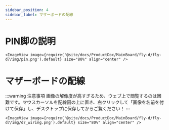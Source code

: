 ```yaml
---
sidebar_position: 4
sidebar_label: マザーボードの配線
---
```




# PIN脚の説明
    <ImageView image={require('@site/docs/ProductDoc/MainBoard/fly-d/fly-d7/img/pin.png').default} size="80%" align="center" />

# マザーボードの配線

:::warning 注意事項
画像の解像度が高すぎるため、ウェブ上で閲覧するのは困難です。マウスカーソルを配線図の上に置き、右クリックして「画像を名前を付けて保存」し、デスクトップに保存してからご覧ください！
:::

    <ImageView image={require('@site/docs/ProductDoc/MainBoard/fly-d/fly-d7/img/d7_wiring.png').default} size="80%" align="center" />